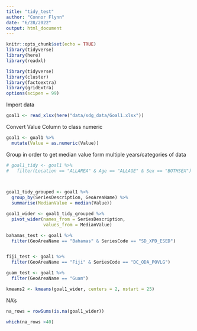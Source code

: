 ```yaml
---
title: "tidy_test"
author: "Connor Flynn"
date: "6/28/2022"
output: html_document
---
```


```r
knitr::opts_chunk$set(echo = TRUE)
library(tidyverse)
library(here)
library(readxl)

library(tidyverse)
library(cluster)
library(factoextra)
library(gridExtra)
options(scipen = 99)
```



Import data
```r
goal1 <- read_xlsx(here("data/sdg_data/Goal1.xlsx"))

```

Convert Value Column to class numeric
```r
goal1 <- goal1 %>% 
  mutate(Value = as.numeric(Value))
```


Group in order to get median value form multiple years/categories of data
```r
# goal1_tidy <- goal1 %>% 
#   filter(Location == "ALLAREA" & Age == "ALLAGE" & Sex == "BOTHSEX")
  


goal1_tidy_grouped <- goal1 %>% 
  group_by(SeriesDescription, GeoAreaName) %>% 
  summarise(MedianValue = median(Value))
```

```r
goal1_wider <- goal1_tidy_grouped %>% 
  pivot_wider(names_from = SeriesDescription,
              values_from = MedianValue)
```

```r
bahamas_test <- goal1 %>% 
  filter(GeoAreaName == "Bahamas" & SeriesCode == "SD_XPD_ESED")


fiji_test <- goal1 %>% 
  filter(GeoAreaName == "Fiji" & SeriesCode == "DC_ODA_POVLG")

guam_test <- goal1 %>% 
  filter(GeoAreaName == "Guam")
```

```r
kmeans2 <- kmeans(goal1_wider, centers = 2, nstart = 25)
```

NA's

```r
na_rows = rowSums(is.na(goal1_wider))

which(na_rows >40)
```

